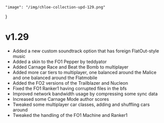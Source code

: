     "image": "/img/chloe-collection-upd-129.png"
}

# v1.29

- Added a new custom soundtrack option that has foreign FlatOut-style music
- Added a skin to the FO1 Pepper by teddyator 
- Added Carnage Race and Beat the Bomb to multiplayer
- Added more car tiers to multiplayer, one balanced around the Malice and one balanced around the Flatmobile
- Added the FO2 versions of the Trailblazer and Nucleon
- Fixed the FO1 Ranker1 having corrupted files in the bfs
- Improved network bandwidth usage by compressing some sync data
- Increased some Carnage Mode author scores
- Tweaked some multiplayer car classes, adding and shuffling cars around
- Tweaked the handling of the FO1 Machine and Ranker1